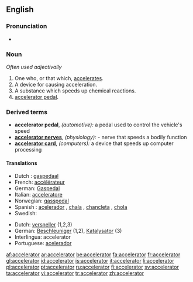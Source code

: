 ==English==

===Pronunciation===
*{{audio|en-us-accelerator.ogg|Audio (US)}}


===Noun===
{{en-noun}}  ''Often used adjectivally''

# One who, or that which, [[accelerate]]s.
# A device for causing acceleration.
# A substance which speeds up chemical reactions.
# [[accelerator pedal]].

===Derived terms===
*'''accelerator pedal''', ''(automotive):'' a pedal used to control the vehicle's speed
*'''[[accelerator nerves]]''', ''(physiology):'' - nerve that speeds a bodily function
*'''[[accelerator card]]''', ''(computers):'' a device that speeds up computer processing
 
====Translations====
{{trans-top|accelerator pedal}}
*Dutch : [[gaspedaal]] {{n}}
*French: [[accélérateur]] {{m}}
*German:  [[Gaspedal]] {{n}}
*Italian: [[acceleratore]]
*Norwegian: [[gasspedal]]
*Spanish : [[acelerador]] {{m}}, [[chala]] {{f}} {{italbrac|Chile|colloquial}}, [[chancleta]] {{f}} {{italbrac|Colombia|colloquial}}, [[chola]] {{f}} {{italbrac|Venezuela|colloquial}}
*Swedish: {{t|sv|gaspedal|c}}
{{trans-bottom}}



{{rfc-trans}}
*Dutch: [[versneller]] {{m}} (1,2,3)
*German: [[Beschleuniger]] {{m}} (1,2), [[Katalysator]] {{m}} (3) 
*Interlingua: accelerator
*Portuguese: [[acelerador]]

[[af:accelerator]]
[[ar:accelerator]]
[[be:accelerator]]
[[fa:accelerator]]
[[fr:accelerator]]
[[gl:accelerator]]
[[id:accelerator]]
[[is:accelerator]]
[[it:accelerator]]
[[li:accelerator]]
[[pl:accelerator]]
[[pt:accelerator]]
[[ru:accelerator]]
[[fi:accelerator]]
[[sv:accelerator]]
[[ta:accelerator]]
[[vi:accelerator]]
[[tr:accelerator]]
[[zh:accelerator]]